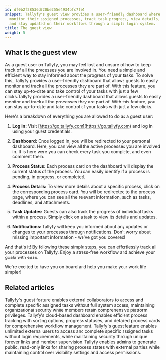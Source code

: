 ```yaml
---
id: df0b2f28536d320be255e4934bfc7fe4
snippet: Tallyfy's guest view provides a user-friendly dashboard where guests can
  monitor their assigned processes, track task progress, view details, receive notifications,
  and stay updated on their workflows through a simple login system.
title: The guest view
weight: 5
---
```


## What is the guest view

As a guest user on Tallyfy, you may feel lost and unsure of how to keep track of all the processes you are involved in. You need a simple and efficient way to stay informed about the progress of your tasks. To solve this, Tallyfy provides a user-friendly dashboard that allows guests to easily monitor and track all the processes they are part of. With this feature, you can stay up-to-date and take control of your tasks with just a few clicks.Tallyfy provides a user-friendly dashboard that allows guests to easily monitor and track all the processes they are part of. With this feature, you can stay up-to-date and take control of your tasks with just a few clicks.

Here's a breakdown of everything you are allowed to do as a guest user:

1. **Log in:** Visit [https://go.tallyfy.com](https://go.tallyfy.com) and log in using your guest credentials.

2. **Dashboard:** Once logged in, you will be redirected to your personal dashboard. Here, you can view all the active processes you are involved in. It is here were you can check every task you complete, and even comment them.

3. **Process Status:** Each process card on the dashboard will display the current status of the process. You can easily identify if a process is pending, in progress, or completed.

4. **Process Details:** To view more details about a specific process, click on the corresponding process card. You will be redirected to the process page, where you can see all the relevant information, such as tasks, deadlines, and attachments.

5. **Task Updates:** Guests can also track the progress of individual tasks within a process. Simply click on a task to view its details and updates.

6. **Notifications:** Tallyfy will keep you informed about any updates or changes to your processes through notifications. Don't worry about missing important information - we've got you covered!

And that's it! By following these simple steps, you can effortlessly track all your processes on Tallyfy. Enjoy a stress-free workflow and achieve your goals with ease.

We're excited to have you on board and help you make your work life simpler!


## Related articles
<CardGrid>
<LinkTitleCard header="<b>Guests > What is a guest</b>" href="/products/pro/documenting/guests/what-is-a-guest/" > Tallyfy's guest feature enables external collaborators to access and complete specific assigned tasks without full system access, maintaining organizational security while members retain comprehensive platform privileges. </LinkTitleCard>
<LinkTitleCard header="<b>Tracker View > Manage and track my processes</b>" href="/products/pro/tracking-and-tasks/tracker-view/how-can-i-manage-and-track-my-processes-on-tallyfy/" > Tallyfy's cloud-based dashboard enables efficient process tracking with sorting options, progress statuses, and detailed process cards for comprehensive workflow management. </LinkTitleCard>
<LinkTitleCard header="<b>Documenting > Guests</b>" href="/products/pro/documenting/guests/" > Tallyfy's guest feature enables unlimited external users to access and complete specific assigned tasks without login requirements, while maintaining security through unique forever links and member supervision. </LinkTitleCard>
<LinkTitleCard header="<b>Processes > Make a process visible to outsiders or guests</b>" href="/products/pro/tracking-and-tasks/processes/make-a-process-public/" > Tallyfy enables admins to generate public, read-only links for sharing process states with external parties while maintaining control over visibility settings and access permissions. </LinkTitleCard>
</CardGrid>